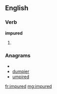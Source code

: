 ==English==

===Verb===
'''impured'''

# {{past of|[[impure]]}}

===Anagrams===
* {{alphagram|deimpru}}
* [[dumpier#English|dumpier]]
* [[umpired#English|umpired]]

[[fr:impured]]
[[mg:impured]]